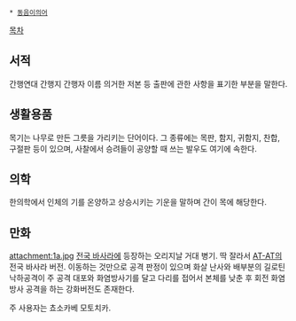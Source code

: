  * [[동음이의어]]


[[목차]]

== 서적 ==
간행연대 간행지 간행자 이름 의거한 저본 등 출판에 관한 사항을 표기한 부분을 말한다.

== 생활용품 ==
목기는 나무로 만든 그릇을 가리키는 단어이다. 그 종류에는 목판, 함지, 귀함지, 찬합, 구절판 등이 있으며, 사찰에서 승려들이 공양할 때 쓰는 발우도 여기에 속한다.

== 의학 ==
한의학에서 인체의 기를 온양하고 상승시키는 기운을 말하며 간이 목에 해당한다.

== 만화 ==

attachment:1a.jpg
[[전국 바사라]]에 등장하는 오리지날 거대 병기.
딱 잘라서 [[AT-AT]]의 전국 바사라 버전.
이동하는 것만으로 공격 판정이 있으며 화살 난사와 배부분의 길로틴 낙하공격이 주 공격
대포와 화염방사기를 달고 다리를 접어서 본체를 낮춘 후 회전 화염방사 공격을 하는 강화버전도 존재한다. 

주 사용자는 쵸소카베 모토치카.
